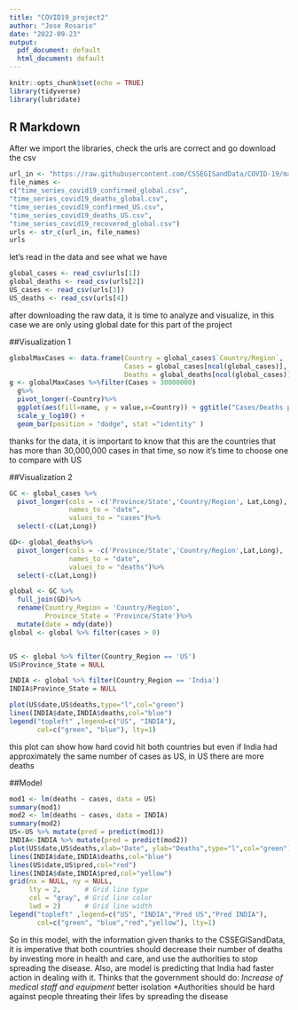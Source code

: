 ---
title: "COVID19_project2"
author: "Jose Rosario"
date: "2022-09-23"
output:
  pdf_document: default
  html_document: default
---
```{r setup, include=FALSE}
knitr::opts_chunk$set(echo = TRUE)
library(tidyverse)
library(lubridate)
```

## R Markdown

After we import the libraries, check the urls are correct and go download the csv

```{r get_jhu_data}
url_in <- "https://raw.githubusercontent.com/CSSEGISandData/COVID-19/master/csse_covid_19_data/csse_covid_19_time_series/"
file_names <- 
c("time_series_covid19_confirmed_global.csv",
"time_series_covid19_deaths_global.csv",
"time_series_covid19_confirmed_US.csv",
"time_series_covid19_deaths_US.csv",
"time_series_covid19_recovered_global.csv")
urls <- str_c(url_in, file_names)
urls
```
let's read in the data and see what we have

```{r import_data, message=FALSE}
global_cases <- read_csv(urls[1])
global_deaths <- read_csv(urls[2])
US_cases <- read_csv(urls[3])
US_deaths <- read_csv(urls[4])
```

after downloading the raw data, it is time to analyze and visualize, in this case we are only using global date for this part of the project


##Visualization 1

```{r message=FALSE}
globalMaxCases <- data.frame(Country = global_cases$`Country/Region`,
                             Cases = global_cases[ncol(global_cases)],
                             Deaths = global_deaths[ncol(global_cases)])%>% rename(Cases = X9.24.22,Deaths = X9.24.22.1)
g <- globalMaxCases %>%filter(Cases > 30000000)
  g%>%
  pivot_longer(-Country)%>%
  ggplot(aes(fill=name, y = value,x=Country)) + ggtitle("Cases/Deaths per Country (Cases > 30E6)") +
  scale_y_log10() + 
  geom_bar(position = "dodge", stat ="identity" )

```
thanks for the data, it is important to know that this are the countries that has more than 30,000,000 cases in that time, so now it's time to choose one to compare with US


##Visualization 2

```{r message=FALSE}
GC <- global_cases %>%
  pivot_longer(cols = -c('Province/State','Country/Region', Lat,Long),
               names_to = "date",
               values_to = "cases")%>% 
  select(-c(Lat,Long))

GD<- global_deaths%>%
  pivot_longer(cols = -c('Province/State','Country/Region',Lat,Long),
               names_to = "date",
               values_to = "deaths")%>% 
  select(-c(Lat,Long))

global <- GC %>%
  full_join(GD)%>%
  rename(Country_Region = 'Country/Region',
         Province_State = 'Province/State')%>%
  mutate(date = mdy(date))
global <- global %>% filter(cases > 0)


US <- global %>% filter(Country_Region == 'US')
US$Province_State = NULL

INDIA <- global %>% filter(Country_Region == 'India')
INDIA$Province_State = NULL

plot(US$date,US$deaths,type="l",col="green")
lines(INDIA$date,INDIA$deaths,col="blue")
legend("topleft" ,legend=c("US", "INDIA"),
       col=c("green", "blue"), lty=1)
```
this plot can show how hard covid hit both countries but even if India had approximately the same number of cases as US, in US there are more deaths

##Model

```{r message=FALSE}

mod1 <- lm(deaths ~ cases, data = US)
summary(mod1)
mod2 <- lm(deaths ~ cases, data = INDIA)
summary(mod2)
US<-US %>% mutate(pred = predict(mod1))
INDIA<-INDIA %>% mutate(pred = predict(mod2))
plot(US$date,US$deaths,xlab="Date", ylab="Deaths",type="l",col="green")
lines(INDIA$date,INDIA$deaths,col="blue")
lines(US$date,US$pred,col="red")
lines(INDIA$date,INDIA$pred,col="yellow")
grid(nx = NULL, ny = NULL,
     lty = 2,      # Grid line type
     col = "gray", # Grid line color
     lwd = 2)      # Grid line width
legend("topleft" ,legend=c("US", "INDIA","Pred US","Pred INDIA"),
       col=c("green", "blue","red","yellow"), lty=1)

```
So in this model, with the information given thanks to the CSSEGISandData, it is imperative that both countries should decrease their number of deaths by investing more in health and care, and use the authorities to stop spreading the disease.
Also, are model is predicting that India had faster action in dealing with it.
Thinks that the government should do:
*Increase of medical staff and equipment 
*better isolation 
*Authorities should be hard against people threating their lifes by spreading the disease